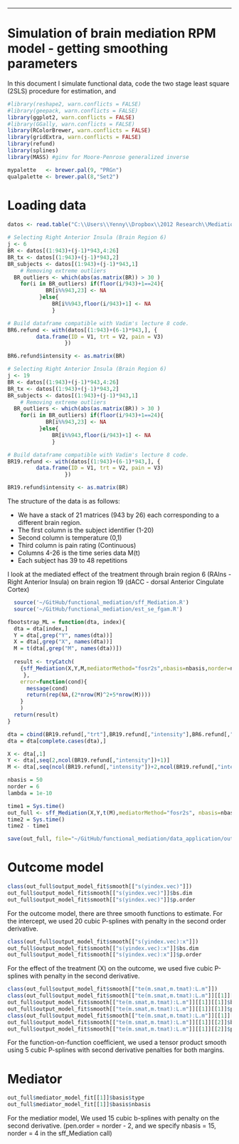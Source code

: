 ---
Simulation of brain mediation RPM model - getting smoothing parameters
========================================================

In this document I simulate functional data, code the two stage least square (2SLS) procedure for estimation, and 



```r
#library(reshape2, warn.conflicts = FALSE)
#library(geepack, warn.conflicts = FALSE)
library(ggplot2, warn.conflicts = FALSE)
#library(GGally, warn.conflicts = FALSE)
library(RColorBrewer, warn.conflicts = FALSE)
library(gridExtra, warn.conflicts = FALSE)
library(refund)
library(splines)
library(MASS) #ginv for Moore-Penrose generalized inverse

mypalette   <- brewer.pal(9, "PRGn")
qualpalette <- brewer.pal(8,"Set2")
```

Loading data
=========================================
  
```r
datos <- read.table("C:\\Users\\Yenny\\Dropbox\\2012 Research\\Mediation_Research\\Data_experiment\\FDA_data3")
                    
# Selecting Right Anterior Insula (Brain Region 6)
j <- 6
BR <- datos[(1:943)+(j-1)*943,4:26]
BR_tx <- datos[(1:943)+(j-1)*943,2]
BR_subjects <- datos[(1:943)+(j-1)*943,1]
    # Removing extreme outliers
  BR_outliers <- which(abs(as.matrix(BR)) > 30 )
    for(i in BR_outliers) if(floor(i/943)+1==24){
            BR[i%%943,23] <- NA
  		  }else{
			  BR[i%%943,floor(i/943)+1] <- NA
			  }

# Build dataframe compatible with Vadim's lecture 8 code.
BR6.refund <- with(datos[(1:943)+(6-1)*943,], {
         data.frame(ID = V1, trt = V2, pain = V3)
                  })

BR6.refund$intensity <- as.matrix(BR)
```

```r
# Selecting Right Anterior Insula (Brain Region 6)
j <- 19
BR <- datos[(1:943)+(j-1)*943,4:26]
BR_tx <- datos[(1:943)+(j-1)*943,2]
BR_subjects <- datos[(1:943)+(j-1)*943,1]
    # Removing extreme outliers
  BR_outliers <- which(abs(as.matrix(BR)) > 30 )
    for(i in BR_outliers) if(floor(i/943)+1==24){
            BR[i%%943,23] <- NA
  		  }else{
			  BR[i%%943,floor(i/943)+1] <- NA
			  }

# Build dataframe compatible with Vadim's lecture 8 code.
BR19.refund <- with(datos[(1:943)+(6-1)*943,], {
         data.frame(ID = V1, trt = V2, pain = V3)
                  })

BR19.refund$intensity <- as.matrix(BR)
```


The structure of the data is as follows:
  
* We have a stack of 21 matrices (943 by 26) each corresponding to a different brain region.
* The first column is the subject identifier (1-20)
* Second column is temperature (0,1)
* Third column is pain rating (Continuous)
* Columns 4-26 is the time series data M(t)
* Each subject has 39 to 48 repetitions

I look at the mediated effect of the treatment through brain region 6 (RAIns - Right Anterior Insula) on brain region 19 (dACC - dorsal Anterior Cingulate Cortex) 

```r
  source('~/GitHub/functional_mediation/sff_Mediation.R')  
  source('~/GitHub/functional_mediation/est_se_fgam.R')  
```

```r
fbootstrap_ML = function(dta, index){
  dta = dta[index,]
  Y = dta[,grep("Y", names(dta))]
  X = dta[,grep("X", names(dta))]
  M = t(dta[,grep("M", names(dta))])
  
  result <- tryCatch(
    {sff_Mediation(X,Y,M,mediatorMethod="fosr2s",nbasis=nbasis,norder=norder,lambda=lambda, plot=FALSE, boot=TRUE)
     },
    error=function(cond){
      message(cond)
      return(rep(NA,(2*nrow(M)^2+5*nrow(M))))
    }
    )
  return(result)
}
```


```r
dta = cbind(BR19.refund[,"trt"],BR19.refund[,"intensity"],BR6.refund[,"intensity"])
dta = dta[complete.cases(dta),]

X <- dta[,1]
Y <- dta[,seq(2,ncol(BR19.refund[,"intensity"])+1)]
M <- dta[,seq(ncol(BR19.refund[,"intensity"])+2,ncol(BR19.refund[,"intensity"])+ncol(BR6.refund[,"intensity"])+1)]

nbasis = 50
norder = 6
lambda = 1e-10
```

```r
time1 = Sys.time()
out_full <- sff_Mediation(X,Y,t(M),mediatorMethod="fosr2s", nbasis=nbasis,norder=norder,lambda=lambda, plot=FALSE, boot=FALSE, return_fits =TRUE)
time2 = Sys.time()
time2 - time1
```

```r
save(out_full, file="~/GitHub/functional_mediation/data_application/out_full.Rdata")
```

# Outcome model

```r
class(out_full$output_model_fit$smooth[["s(yindex.vec)"]])
out_full$output_model_fit$smooth[["s(yindex.vec)"]]$bs.dim
out_full$output_model_fit$smooth[["s(yindex.vec)"]]$p.order
```

For the outcome model, there are three smooth functions to estimate. For the intercept, we used 20 cubic P-splines with penalty in the second order derivative. 

```r
class(out_full$output_model_fit$smooth[["s(yindex.vec):x"]])
out_full$output_model_fit$smooth[["s(yindex.vec):x"]]$bs.dim
out_full$output_model_fit$smooth[["s(yindex.vec):x"]]$p.order
```

For the effect of the treatment (X) on the outcome, we used five cubic P-splines with penalty in the second derivative.

```r
class(out_full$output_model_fit$smooth[["te(m.smat,m.tmat):L.m"]])
class(out_full$output_model_fit$smooth[["te(m.smat,m.tmat):L.m"]][[1]][[1]])
out_full$output_model_fit$smooth[["te(m.smat,m.tmat):L.m"]][[1]][[1]]$bs.dim
out_full$output_model_fit$smooth[["te(m.smat,m.tmat):L.m"]][[1]][[1]]$p.order
class(out_full$output_model_fit$smooth[["te(m.smat,m.tmat):L.m"]][[1]][[2]])
out_full$output_model_fit$smooth[["te(m.smat,m.tmat):L.m"]][[1]][[2]]$bs.dim
out_full$output_model_fit$smooth[["te(m.smat,m.tmat):L.m"]][[1]][[2]]$p.order
```

For the function-on-function coefficient, we used a tensor product smooth using 5 cubic P-splines with second derivative penalties for both margins. 

# Mediator

```r
out_full$mediator_model_fit[[1]]$basis$type
out_full$mediator_model_fit[[1]]$basis$nbasis
```

For the mediatior model, We used 15 cubic b-splines with penalty on the second derivative. (pen.order = norder - 2, and we specify nbasis = 15, norder = 4 in the sff_Mediation call)

